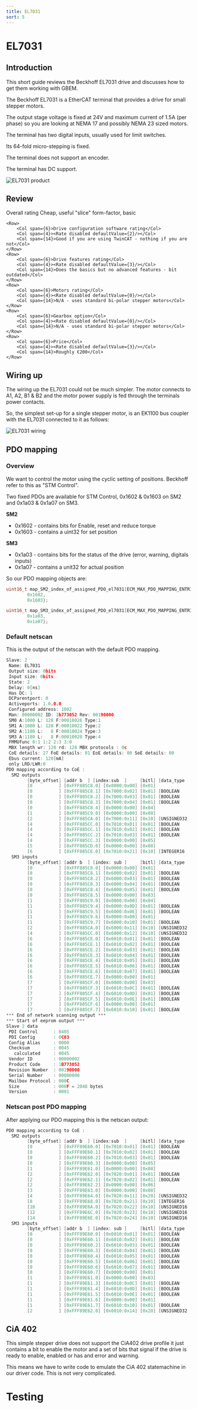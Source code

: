 ```yaml
---
title: EL7031
sort: 5
---
```




# EL7031

## Introduction

This short guide reviews the Beckhoff EL7031 drive and discusses how to get them working with GBEM.

The Beckhoff EL7031 is a EtherCAT terminal that provides a drive for small stepper motors. 

The output stage voltage is fixed at 24V and maximum current of 1.5A (per phase) so you are looking at NEMA 17 and possibly NEMA 23 sized motors.

The terminal has two digital inputs, usually used for limit switches.

Its 64-fold micro-stepping is fixed.

The terminal does not support an encoder.

The terminal has DC support.


<Image meta={el7031_product_shot} alt="EL7031 product" p />

## Review

<div style={{margin:"20px"}}>
    <Row>
        <Col span={6}>Overall rating</Col>
        <Col span={4}><Rate disabled defaultValue={4}/></Col>
        <Col span={14}>Cheap, useful "slice" form-factor, basic </Col>
    </Row>

    <Row>
        <Col span={6}>Drive configuration software rating</Col>
        <Col span={4}><Rate disabled defaultValue={2}/></Col>
        <Col span={14}>Good if you are using TwinCAT - nothing if you are not</Col>
    </Row>
    <Row>
        <Col span={6}>Drive features rating</Col>
        <Col span={4}><Rate disabled defaultValue={3}/></Col>
        <Col span={14}>Does the basics but no advanced features - bit outdated</Col>
    </Row>
    <Row>
        <Col span={6}>Motors rating</Col>
        <Col span={4}><Rate disabled defaultValue={0}/></Col>
        <Col span={14}>N/A - uses standard bi-polar stepper motors</Col>
    </Row>
    <Row>
        <Col span={6}>Gearbox option</Col>
        <Col span={4}><Rate disabled defaultValue={0}/></Col>
        <Col span={14}>N/A - uses standard bi-polar stepper motors</Col>
    </Row>
    <Row>
        <Col span={6}>Price</Col>
        <Col span={4}><Rate disabled defaultValue={3}/></Col>
        <Col span={14}>Roughly €200</Col>
    </Row>
</div>


## Wiring up

The wiring up the EL7031 could not be much simpler. The motor connects to A1, A2, B1 & B2 and the motor power supply is fed through the terminals power contacts.

So, the simplest set-up for a single stepper motor, is an EK1100 bus coupler with the EL7031 connected to it as follows:



<Image meta={EK1100_EL7031} alt="EL7031 wiring"  />


## PDO mapping

### Overview

We want to control the motor using the cyclic setting of positions. Beckhoff refer to this as "STM Control".

Two fixed PDOs are available for STM Control, 0x1602 & 0x1603 on SM2 and 0x1a03 & 0x1a07 on SM3.

**SM2**
* 0x1602 - contains bits for Enable, reset and reduce torque
* 0x1603 - contains a uint32 for set position


**SM3**
* 0x1a03 - contains bits for the status of the drive (error, warning, digitals inputs)
* 0x1a07 - contains a unit32 for actual position


So our PDO mapping objects are:

```c
uint16_t map_SM2_index_of_assigned_PDO_el7031[ECM_MAX_PDO_MAPPING_ENTRIES] = {
        0x1602,
        0x1603};

uint16_t map_SM3_index_of_assigned_PDO_el7031[ECM_MAX_PDO_MAPPING_ENTRIES] = {
        0x1a03,
        0x1a07};
```

### Default netscan

This is the output of the netscan with the default PDO mapping.

````c
Slave: 2
 Name: EL7031
 Output size: 0bits
 Input size: 0bits
 State: 2
 Delay: 0[ns]
 Has DC: 1
 DCParentport: 0
 Activeports: 1.0.0.0
 Configured address: 1002
 Man: 00000002 ID: 1b773052 Rev: 00190000
 SM0 A:1000 L: 128 F:00010026 Type:1
 SM1 A:1080 L: 128 F:00010022 Type:2
 SM2 A:1100 L:   8 F:00010024 Type:3
 SM3 A:1180 L:   8 F:00010020 Type:4
 FMMUfunc 0:1 1:2 2:3 3:0
 MBX length wr: 128 rd: 128 MBX protocols : 0c
 CoE details: 27 FoE details: 01 EoE details: 00 SoE details: 00
 Ebus current: 120[mA]
 only LRD/LWR:0
PDO mapping according to CoE :
  SM2 outputs
        [byte_offset] [addr b  ] [index:sub  ]     [bitl] [data_type   ] [name                                    ]
        [0          ] [0xFFF885C8.0] [0x0000:0x00] [0x01]
        [0          ] [0xFFF885C8.1] [0x7000:0x02] [0x01] [BOOLEAN     ] [Enable latch extern on positive edge    ]
        [0          ] [0xFFF885C8.2] [0x7000:0x03] [0x01] [BOOLEAN     ] [Set counter                             ]
        [0          ] [0xFFF885C8.3] [0x7000:0x04] [0x01] [BOOLEAN     ] [Enable latch extern on negative edge    ]
        [0          ] [0xFFF885C8.4] [0x0000:0x00] [0x04]
        [1          ] [0xFFF885C9.0] [0x0000:0x00] [0x08]
        [2          ] [0xFFF885CA.0] [0x7000:0x11] [0x10] [UNSIGNED32  ] [Set counter value                       ]
        [4          ] [0xFFF885CC.0] [0x7010:0x01] [0x01] [BOOLEAN     ] [Enable                                  ]
        [4          ] [0xFFF885CC.1] [0x7010:0x02] [0x01] [BOOLEAN     ] [Reset                                   ]
        [4          ] [0xFFF885CC.2] [0x7010:0x03] [0x01] [BOOLEAN     ] [Reduce torque                           ]
        [4          ] [0xFFF885CC.3] [0x0000:0x00] [0x05]
        [5          ] [0xFFF885CD.0] [0x0000:0x00] [0x08]
        [6          ] [0xFFF885CE.0] [0x7010:0x21] [0x10] [INTEGER16   ] [Velocity                                ]
  SM3 inputs
        [byte_offset] [addr b  ] [index: sub ] 	   [bitl] [data_type   ] [name                                    ]
        [0          ] [0xFFF885C8.0] [0x0000:0x00] [0x01]
        [0          ] [0xFFF885C8.1] [0x6000:0x02] [0x01] [BOOLEAN     ] [Latch extern valid                      ]
        [0          ] [0xFFF885C8.2] [0x6000:0x03] [0x01] [BOOLEAN     ] [Set counter done                        ]
        [0          ] [0xFFF885C8.3] [0x6000:0x04] [0x01] [BOOLEAN     ] [Counter underflow                       ]
        [0          ] [0xFFF885C8.4] [0x6000:0x05] [0x01] [BOOLEAN     ] [Counter overflow                        ]
        [0          ] [0xFFF885C8.5] [0x0000:0x00] [0x03]
        [1          ] [0xFFF885C9.0] [0x0000:0x00] [0x04]
        [1          ] [0xFFF885C9.4] [0x6000:0x0D] [0x01] [BOOLEAN     ] [Status of extern latch                  ]
        [1          ] [0xFFF885C9.5] [0x6000:0x0E] [0x01] [BOOLEAN     ] [Sync error                              ]
        [1          ] [0xFFF885C9.6] [0x0000:0x00] [0x01]
        [1          ] [0xFFF885C9.7] [0x6000:0x10] [0x01] [BOOLEAN     ] [TxPDO Toggle                            ]
        [2          ] [0xFFF885CA.0] [0x6000:0x11] [0x10] [UNSIGNED32  ] [Counter value                           ]
        [4          ] [0xFFF885CC.0] [0x6000:0x12] [0x10] [UNSIGNED32  ] [Latch value                             ]
        [6          ] [0xFFF885CE.0] [0x6010:0x01] [0x01] [BOOLEAN     ] [Ready to enable                         ]
        [6          ] [0xFFF885CE.1] [0x6010:0x02] [0x01] [BOOLEAN     ] [Ready                                   ]
        [6          ] [0xFFF885CE.2] [0x6010:0x03] [0x01] [BOOLEAN     ] [Warning                                 ]
        [6          ] [0xFFF885CE.3] [0x6010:0x04] [0x01] [BOOLEAN     ] [Error                                   ]
        [6          ] [0xFFF885CE.4] [0x6010:0x05] [0x01] [BOOLEAN     ] [Moving positive                         ]
        [6          ] [0xFFF885CE.5] [0x6010:0x06] [0x01] [BOOLEAN     ] [Moving negative                         ]
        [6          ] [0xFFF885CE.6] [0x6010:0x07] [0x01] [BOOLEAN     ] [Torque reduced                          ]
        [6          ] [0xFFF885CE.7] [0x0000:0x00] [0x01]
        [7          ] [0xFFF885CF.0] [0x0000:0x00] [0x03]
        [7          ] [0xFFF885CF.3] [0x6010:0x0C] [0x01] [BOOLEAN     ] [Digital input 1                         ]
        [7          ] [0xFFF885CF.4] [0x6010:0x0D] [0x01] [BOOLEAN     ] [Digital input 2                         ]
        [7          ] [0xFFF885CF.5] [0x6010:0x0E] [0x01] [BOOLEAN     ] [Sync error                              ]
        [7          ] [0xFFF885CF.6] [0x0000:0x00] [0x01]
        [7          ] [0xFFF885CF.7] [0x6010:0x10] [0x01] [BOOLEAN     ] [TxPDO Toggle                            ]
*** End of network scanning output ***
*** Start of eeprom output ***
Slave 2 data
 PDI Control      : 0405
 PDI Config       : 0C03
 Config Alias     : 0000
 Checksum         : 0045
   calculated     : 0045
 Vendor ID        : 00000002
 Product Code     : 1B773052
 Revision Number  : 00190000
 Serial Number    : 00000000
 Mailbox Protocol : 000C
 Size             : 000F = 2048 bytes
 Version          : 0001
````

### Netscan post PDO mapping

After applying our PDO mapping this is the netscan output:

````c
PDO mapping according to CoE :
  SM2 outputs
        [byte_offset] [addr b  ] [index:sub  ]     [bitl] [data_type   ] [name                                    ]
        [0          ] [0xFFF89E60.0] [0x7010:0x01] [0x01] [BOOLEAN     ] [Enable                                  ]
        [0          ] [0xFFF89E60.1] [0x7010:0x02] [0x01] [BOOLEAN     ] [Reset                                   ]
        [0          ] [0xFFF89E60.2] [0x7010:0x03] [0x01] [BOOLEAN     ] [Reduce torque                           ]
        [0          ] [0xFFF89E60.3] [0x0000:0x00] [0x05]
        [1          ] [0xFFF89E61.0] [0x0000:0x00] [0x08]
        [2          ] [0xFFF89E62.0] [0x7020:0x01] [0x01] [BOOLEAN     ] [Execute                                 ]
        [2          ] [0xFFF89E62.1] [0x7020:0x02] [0x01] [BOOLEAN     ] [Emergency stop                          ]
        [2          ] [0xFFF89E62.2] [0x0000:0x00] [0x06]
        [3          ] [0xFFF89E63.0] [0x0000:0x00] [0x08]
        [4          ] [0xFFF89E64.0] [0x7020:0x11] [0x20] [UNSIGNED32  ] [Target position                         ]
        [8          ] [0xFFF89E68.0] [0x7020:0x21] [0x10] [INTEGER16   ] [Velocity                                ]
        [10         ] [0xFFF89E6A.0] [0x7020:0x22] [0x10] [UNSIGNED16  ] [Start type                              ]
        [12         ] [0xFFF89E6C.0] [0x7020:0x23] [0x10] [UNSIGNED16  ] [Acceleration                            ]
        [14         ] [0xFFF89E6E.0] [0x7020:0x24] [0x10] [UNSIGNED16  ] [Deceleration                            ]
  SM3 inputs
        [byte_offset] [addr b  ] [index: sub ]     [bitl] [data_type   ] [name                                    ]
        [0          ] [0xFFF89E60.0] [0x6010:0x01] [0x01] [BOOLEAN     ] [Ready to enable                         ]
        [0          ] [0xFFF89E60.1] [0x6010:0x02] [0x01] [BOOLEAN     ] [Ready                                   ]
        [0          ] [0xFFF89E60.2] [0x6010:0x03] [0x01] [BOOLEAN     ] [Warning                                 ]
        [0          ] [0xFFF89E60.3] [0x6010:0x04] [0x01] [BOOLEAN     ] [Error                                   ]
        [0          ] [0xFFF89E60.4] [0x6010:0x05] [0x01] [BOOLEAN     ] [Moving positive                         ]
        [0          ] [0xFFF89E60.5] [0x6010:0x06] [0x01] [BOOLEAN     ] [Moving negative                         ]
        [0          ] [0xFFF89E60.6] [0x6010:0x07] [0x01] [BOOLEAN     ] [Torque reduced                          ]
        [0          ] [0xFFF89E60.7] [0x0000:0x00] [0x01]
        [1          ] [0xFFF89E61.0] [0x0000:0x00] [0x03]
        [1          ] [0xFFF89E61.3] [0x6010:0x0C] [0x01] [BOOLEAN     ] [Digital input 1                         ]
        [1          ] [0xFFF89E61.4] [0x6010:0x0D] [0x01] [BOOLEAN     ] [Digital input 2                         ]
        [1          ] [0xFFF89E61.5] [0x6010:0x0E] [0x01] [BOOLEAN     ] [Sync error                              ]
        [1          ] [0xFFF89E61.6] [0x0000:0x00] [0x01]
        [1          ] [0xFFF89E61.7] [0x6010:0x10] [0x01] [BOOLEAN     ] [TxPDO Toggle                            ]
        [2          ] [0xFFF89E62.0] [0x6010:0x14] [0x20] [UNSIGNED32  ] [Internal position                       ]
````



## CiA 402

This simple stepper drive does not support the CiA402 drive profile it just contains a bit to enable the motor and a set of bits that signal if the drive is ready to enable, enabled or has and error and warning.

This means we have to write code to emulate the CiA 402 statemachine in our driver code. This is not very complicated.




# Testing

<YoutubeEmbed embedId="xXf0xaqh7o0" />
